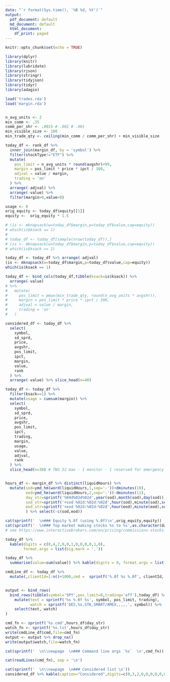 ```yaml
---
date: "`r format(Sys.time(), '%B %d, %Y')`"
output:
  pdf_document: default
  md_document: default
  html_document:
    df_print: paged
---
```


```r
knitr::opts_chunk$set(echo = TRUE)
```

```r
library(dplyr)
library(knitr)
library(lubridate)
library(rjson)
library(stringr)
library(tidyjson)
library(tidyr)
library(adagio)
```

```r
load('trades.rda')
load('margin.rda')


n_avg_units <- 2
min_comm <- .35
comm_per_shr <- .0015 # .002 # .001  
min_visible_size <- 100
min_trade_qty <- ceiling(min_comm / comm_per_shr) + min_visible_size

today_df <- rank_df %>%
  inner_join(margin_df, by = 'symbol') %>%
  filter(stockType!="ETF") %>%
  mutate(
    pos_limit = n_avg_units * round(avgshr)+99,
    margin = pos_limit * price * ipct / 100,
    adjval = value / margin,
    trading = 'on'
  ) %>%
  arrange(-adjval) %>%
  arrange(-value) %>%
  filter(margin>0,value>0)

usage <- 0
orig_equity <- today_df$equity[[1]]
equity <-  orig_equity * 1.5

```
```r
# (is <- mknapsack(w=today_df$margin,p=today_df$value,cap=equity))
# which(is$ksack == 1)
# 
# today_df <- today_df[sample(nrow(today_df)),]
# (is <- mknapsack(w=today_df$margin,p=today_df$value,cap=equity))
# which(is$ksack == 1)

today_df <- today_df %>% arrange(-adjval)
(is <- mknapsack(w=today_df$margin,p=today_df$value,cap=equity))
which(is$ksack == 1)

```
\newpage
```r
today_df <- bind_cols(today_df,tibble(ksack=is$ksack)) %>%
  arrange(-value) 
# %>% 
#   mutate(
#     pos_limit = pmax(min_trade_qty, round(n_avg_units * avgshr)),
#     margin = pos_limit * price * ipct / 100,
#     adjval = value / margin,
#     trading = 'on'
#   ) 

considered_df <- today_df %>%
  select(
    symbol,
    sd_sprd,
    price,
    avgshr,
    pos_limit,
    ipct,
    margin,
    value,
    rank
  ) %>% 
  arrange(-value) %>% slice_head(n=40) 
```
\newpage
```r

today_df <- today_df %>%
  filter(ksack==1) %>%
  mutate(usage = cumsum(margin)) %>%
  select(
    symbol,
    sd_sprd,
    price,
    avgshr,
    pos_limit,
    ipct,
    trading,
    margin,
    usage,
    value,
    adjval,
    rank
  ) %>%
  slice_head(n=30) # TWS 32 max - 1 monitor - 1 reserved for emergency eject


hours_df <- margin_df %>% distinct(liquidHours) %>%
  mutate(sod=ymd_hm(word(liquidHours,1,sep='-'))+dminutes(10),
         eod=ymd_hm(word(liquidHours,2,sep='-'))-dminutes(11),
         day_str=sprintf('%04d%02d%02d',year(sod),month(sod),day(sod)),
         sod_str=sprintf('+sod %02d:%02d:%02d',hour(sod),minute(sod),second(sod)),
         eod_str=sprintf('+eod %02d:%02d:%02d',hour(eod),minute(eod),second(eod))
         ) %>% select(-c(sod,eod))


```

```r
cat(sprintf('  \n### Equity %.0f (using %.0f)\n',orig_equity,equity))
cat(sprintf('  \n### Top market making stocks %s to %s',as.character(dates_df$min_date),as.character(dates_df$max_date)))
# see https://www.interactivebrokers.com/en/pricing/commissions-stocks.php?re=amer

today_df %>%
  kable(digits = c(0,4,2,0,0,1,0,0,0,0,1,0),
        format.args = list(big.mark = ','))

today_df %>%
  summarise(value=sum(value)) %>% kable(digits = 0, format.args = list(big.mark=','))

cmdLine_df <- today_df %>%
  mutate(,clientId=1:n()+1000,cmd =  sprintf('%.0f %s %.0f', clientId, symbol, avgshr))


output <- bind_rows(
  bind_rows(tibble(symbol='SPY',pos_limit=0,trading='off'),today_df) %>%
    mutate(text = sprintf('%s %.0f %s', symbol, pos_limit, trading),
           watch = sprintf('DES,%s,STK,SMART/AMEX,,,,,', symbol)) %>%
    select(text, watch)
) 

cmd_fn <- sprintf('%s.cmd',hours_df$day_str)
watch_fn <- sprintf('%s.lst',hours_df$day_str)
write(cmdLine_df$cmd,file=cmd_fn)
output <- output %>% drop_na()
write(output$watch,file=watch_fn)

cat(sprintf('  \n\\newpage  \n### Command line args `%s`  \n',cmd_fn))
```

```r
cat(readLines(cmd_fn), sep = '\n')
```

```r
cat(sprintf('  \n\\newpage  \n### Considered list \n'))
considered_df %>% kable(caption="Considered",digits=c(0,3,2,0,0,0,0,0,0))
```
